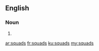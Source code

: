 ==English==

===Noun===
{{head|en|plural}}

# {{plural of|squad|lang=en}}

[[ar:squads]]
[[fr:squads]]
[[ku:squads]]
[[my:squads]]